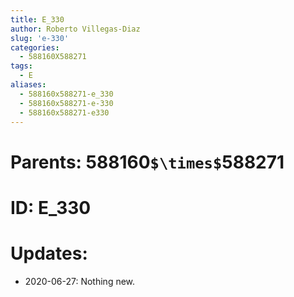 ```yaml
---
title: E_330
author: Roberto Villegas-Diaz
slug: 'e-330'
categories:
  - 588160X588271
tags:
  - E
aliases:
  - 588160x588271-e_330
  - 588160x588271-e-330
  - 588160x588271-e330
---
```


# **Parents**: 588160`$\times$`588271
# **ID**: E_330
# **Updates**: 
 - 2020-06-27: Nothing new.
